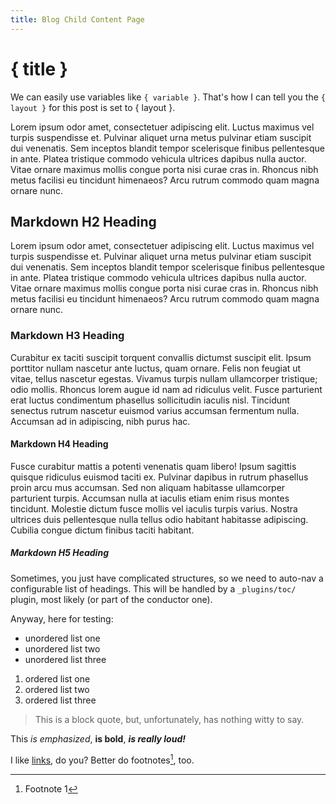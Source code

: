```yaml
---
title: Blog Child Content Page
---
```


# { title }

We can easily use variables like `{ variable }`. That's how I can tell you the
`{ layout }` for this post is set to { layout }.

Lorem ipsum odor amet, consectetuer adipiscing elit. Luctus maximus vel turpis
suspendisse et. Pulvinar aliquet urna metus pulvinar etiam suscipit dui
venenatis. Sem inceptos blandit tempor scelerisque finibus pellentesque in ante.
Platea tristique commodo vehicula ultrices dapibus nulla auctor. Vitae ornare
maximus mollis congue porta nisi curae cras in. Rhoncus nibh metus facilisi eu
tincidunt himenaeos? Arcu rutrum commodo quam magna ornare nunc.
## Markdown H2 Heading

Lorem ipsum odor amet, consectetuer adipiscing elit. Luctus maximus vel turpis
suspendisse et. Pulvinar aliquet urna metus pulvinar etiam suscipit dui
venenatis. Sem inceptos blandit tempor scelerisque finibus pellentesque in ante.
Platea tristique commodo vehicula ultrices dapibus nulla auctor. Vitae ornare
maximus mollis congue porta nisi curae cras in. Rhoncus nibh metus facilisi eu
tincidunt himenaeos? Arcu rutrum commodo quam magna ornare nunc.

### Markdown H3 Heading

Curabitur ex taciti suscipit torquent convallis dictumst suscipit elit. Ipsum
porttitor nullam nascetur ante luctus, quam ornare. Felis non feugiat ut vitae,
tellus nascetur egestas. Vivamus turpis nullam ullamcorper tristique; odio
mollis. Rhoncus lorem augue id nam ad ridiculus velit. Fusce parturient erat
luctus condimentum phasellus sollicitudin iaculis nisl. Tincidunt senectus
rutrum nascetur euismod varius accumsan fermentum nulla. Accumsan ad in
adipiscing, nibh purus hac.

#### Markdown H4 Heading

Fusce curabitur mattis a potenti venenatis quam libero! Ipsum sagittis quisque
ridiculus euismod taciti ex. Pulvinar dapibus in rutrum phasellus proin arcu mus
accumsan. Sed non aliquam habitasse ullamcorper parturient turpis. Accumsan
nulla at iaculis etiam enim risus montes tincidunt. Molestie dictum fusce mollis
vel iaculis turpis varius. Nostra ultrices duis pellentesque nulla tellus odio
habitant habitasse adipiscing. Cubilia congue dictum finibus taciti habitant.

##### Markdown H5 Heading

Sometimes, you just have complicated structures, so we need to auto-nav a 
configurable list of headings. This will be handled by a `_plugins/toc/` 
plugin, most likely (or part of the conductor one).

Anyway, here for testing:

- unordered list one
- unordered list two
- unordered list three

1. ordered list one
2. ordered list two
3. ordered list three

> This is a block quote, but, unfortunately, has nothing witty to say.

This _is emphasized_, **is bold**, _**is really loud!**_

I like [links](#), do you? Better do footnotes[^1], too.

[^1]: Footnote 1
